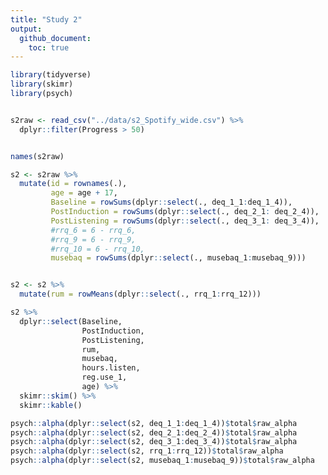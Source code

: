 ```yaml
---
title: "Study 2"
output: 
  github_document:
    toc: true
---
```


```r
library(tidyverse)
library(skimr)
library(psych)



```

```r

s2raw <- read_csv("../data/s2_Spotify_wide.csv") %>% 
  dplyr::filter(Progress > 50)


names(s2raw)

s2 <- s2raw %>% 
  mutate(id = rownames(.),
         age = age + 17,
         Baseline = rowSums(dplyr::select(., deq_1_1:deq_1_4)),
         PostInduction = rowSums(dplyr::select(., deq_2_1: deq_2_4)),
         PostListening = rowSums(dplyr::select(., deq_3_1: deq_3_4)), 
         #rrq_6 = 6 - rrq_6,
         #rrq_9 = 6 - rrq_9,
         #rrq_10 = 6 - rrq_10,
         musebaq = rowSums(dplyr::select(., musebaq_1:musebaq_9)))


s2 <- s2 %>% 
  mutate(rum = rowMeans(dplyr::select(., rrq_1:rrq_12)))

s2 %>% 
  dplyr::select(Baseline,
                PostInduction,
                PostListening,
                rum,
                musebaq,
                hours.listen,
                reg.use_1,
                age) %>% 
  skimr::skim() %>% 
  skimr::kable()

```

```r

psych::alpha(dplyr::select(s2, deq_1_1:deq_1_4))$total$raw_alpha
psych::alpha(dplyr::select(s2, deq_2_1:deq_2_4))$total$raw_alpha
psych::alpha(dplyr::select(s2, deq_3_1:deq_3_4))$total$raw_alpha
psych::alpha(dplyr::select(s2, rrq_1:rrq_12))$total$raw_alpha
psych::alpha(dplyr::select(s2, musebaq_1:musebaq_9))$total$raw_alpha

```

